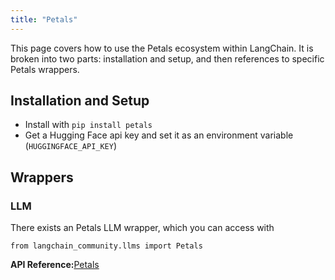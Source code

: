 ```yaml
---
title: "Petals"
---
```


This page covers how to use the Petals ecosystem within LangChain. It is broken into two parts: installation and setup, and then references to specific Petals wrappers.

## Installation and Setup

* Install with `pip install petals`
* Get a Hugging Face api key and set it as an environment variable (`HUGGINGFACE_API_KEY`)

## Wrappers

### LLM

There exists an Petals LLM wrapper, which you can access with

```
from langchain_community.llms import Petals
```

**API Reference:**[Petals](https://python.langchain.com/api_reference/community/llms/langchain_community.llms.petals.Petals.html)
